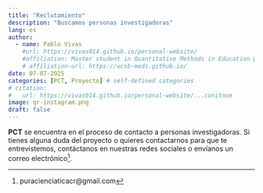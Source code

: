 ---
title: "Reclutamiento"
description: "Buscamos personas investigadoras"
lang: es
author:
  - name: Pablo Vivas
    #url: https://vivas014.github.io/personal-website/
    #affiliation: Master student in Quantitative Methods in Education @ UMN
    # affiliation-url: https://ucsb-meds.github.io/ 
date: 07-07-2025
categories: [PCT, Proyecto] # self-defined categories
# citation: 
#   url: https://vivas014.github.io/personal-website/...conitnue
image: qr-instagram.png
draft: false 
---

**PCT** se encuentra en el proceso de contacto a personas investigadoras. Si tienes alguna duda del proyecto o quieres contactarnos para que te entrevistemos, contáctanos en nuestras redes sociales o envíanos un correo electrónico^[puracienciaticacr@gmail.com].